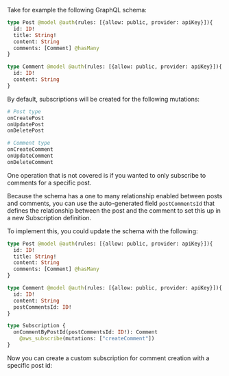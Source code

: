 Take for example the following GraphQL schema:

```graphql
type Post @model @auth(rules: [{allow: public, provider: apiKey}]){
  id: ID!
  title: String!
  content: String
  comments: [Comment] @hasMany
}

type Comment @model @auth(rules: [{allow: public, provider: apiKey}]){
  id: ID!
  content: String
}
```

By default, subscriptions will be created for the following mutations:

```graphql
# Post type
onCreatePost
onUpdatePost
onDeletePost

# Comment type
onCreateComment
onUpdateComment
onDeleteComment
```

One operation that is not covered is if you wanted to only subscribe to comments for a specific post.

Because the schema has a one to many relationship enabled between posts and comments, you can use the auto-generated field `postCommentsId` that defines the relationship between the post and the comment to set this up in a new Subscription definition.

To implement this, you could update the schema with the following:

```graphql
type Post @model @auth(rules: [{allow: public, provider: apiKey}]){
  id: ID!
  title: String!
  content: String
  comments: [Comment] @hasMany
}

type Comment @model @auth(rules: [{allow: public, provider: apiKey}]){
  id: ID!
  content: String
  postCommentsId: ID!
}

type Subscription {
  onCommentByPostId(postCommentsId: ID!): Comment
    @aws_subscribe(mutations: ["createComment"])
}

```

Now you can create a custom subscription for comment creation with a specific post id:
